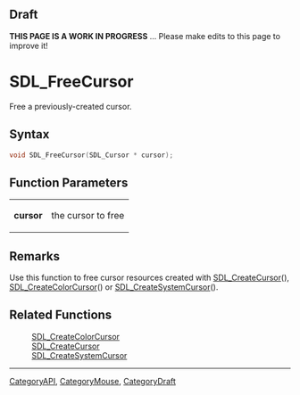 
== Draft ==


'''THIS PAGE IS A WORK IN PROGRESS''' ... Please make edits to this page to improve it!


= SDL_FreeCursor =

Free a previously-created cursor.

== Syntax ==

<syntaxhighlight lang='c'>
void SDL_FreeCursor(SDL_Cursor * cursor);
</syntaxhighlight>

== Function Parameters ==

{|
|'''cursor'''
|the cursor to free
|}

== Remarks ==

Use this function to free cursor resources created with
[[SDL_CreateCursor]](), [[SDL_CreateColorCursor]]() or
[[SDL_CreateSystemCursor]]().

== Related Functions ==

:[[SDL_CreateColorCursor]]
:[[SDL_CreateCursor]]
:[[SDL_CreateSystemCursor]]

----
[[CategoryAPI]], [[CategoryMouse]], [[CategoryDraft]]


